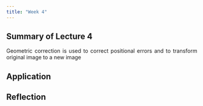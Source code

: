 ```yaml
---
title: "Week 4"
---
```


<div style="text-align: justify">

## Summary of Lecture 4

Geometric correction is used to correct positional errors and to transform original image to a new image

## Application

## Reflection
